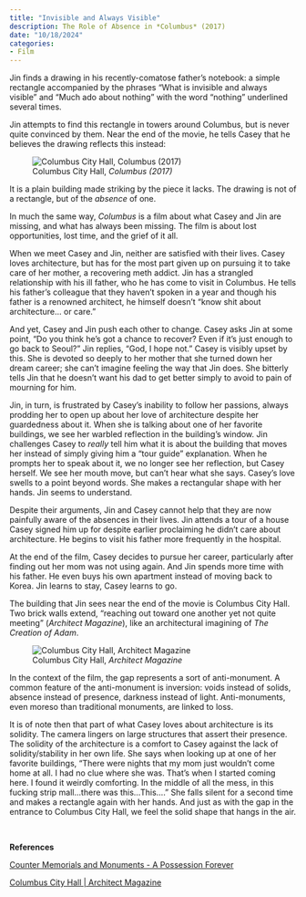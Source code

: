 ```yaml
---
title: "Invisible and Always Visible"
description: The Role of Absence in *Columbus* (2017)
date: "10/18/2024"
categories:
- Film
---
```


Jin finds a drawing in his recently-comatose father's notebook: a simple rectangle accompanied by the phrases "What is invisible and always visible" and "Much ado about nothing" with the word "nothing" underlined several times.

Jin attempts to find this rectangle in towers around Columbus, but is never quite convinced by them. Near the end of the movie, he tells Casey that he believes the drawing reflects this instead:

![Columbus City Hall, *Columbus (2017)*](gap.png "Columbus City Hall, *Columbus (2017)*")

It is a plain building made striking by the piece it lacks. The drawing is not of a rectangle, but of the *absence* of one.

In much the same way, *Columbus* is a film about what Casey and Jin are missing, and what has always been missing. The film is about lost opportunities, lost time, and the grief of it all.

When we meet Casey and Jin, neither are satisfied with their lives. Casey loves architecture, but has for the most part given up on pursuing it to take care of her mother, a recovering meth addict. Jin has a strangled relationship with his ill father, who he has come to visit in Columbus. He tells his father's colleague that they haven't spoken in a year and though his father is a renowned architect, he himself doesn't "know shit about architecture... or care."

And yet, Casey and Jin push each other to change. Casey asks Jin at some point, "Do you think he's got a chance to recover? Even if it's just enough to go back to Seoul?" Jin replies, "God, I hope not." Casey is visibly upset by this. She is devoted so deeply to her mother that she turned down her dream career; she can't imagine feeling the way that Jin does. She bitterly tells Jin that he doesn't want his dad to get better simply to avoid to pain of mourning for him.

Jin, in turn, is frustrated by Casey's inability to follow her passions, always prodding her to open up about her love of architecture despite her guardedness about it. When she is talking about one of her favorite buildings, we see her warbled reflection in the building’s window. Jin challenges Casey to *really* tell him what it is about the building that moves her instead of simply giving him a "tour guide" explanation. When he prompts her to speak about it, we no longer see her reflection, but Casey herself. We see her mouth move, but can’t hear what she says. Casey’s love swells to a point beyond words. She makes a rectangular shape with her hands. Jin seems to understand.

Despite their arguments, Jin and Casey cannot help that they are now painfully aware of the absences in their lives. Jin attends a tour of a house Casey signed him up for despite earlier proclaiming he didn't care about architecture. He begins to visit his father more frequently in the hospital.

At the end of the film, Casey decides to pursue her career, particularly after finding out her mom was not using again. And Jin spends more time with his father. He even buys his own apartment instead of moving back to Korea. Jin learns to stay, Casey learns to go.

The building that Jin sees near the end of the movie is Columbus City Hall. Two brick walls extend, "reaching out toward one another yet not quite meeting" (*Architect Magazine*), like an architectural imagining of *The Creation of Adam*.

![Columbus City Hall, *Architect Magazine*](ColumbusCityHall.jpg "Columbus City Hall, *Architect Magazine*")

In the context of the film, the gap represents a sort of anti-monument. A common feature of the anti-monument is inversion: voids instead of solids, absence instead of presence, darkness instead of light. Anti-monuments, even moreso than traditional monuments, are linked to loss.

It is of note then that part of what Casey loves about architecture is its solidity. The camera lingers on large structures that assert their presence. The solidity of the architecture is a comfort to Casey against the lack of solidity/stability in her own life. She says when looking up at one of her favorite buildings, “There were nights that my mom just wouldn't come home at all. I had no clue where she was. That's when I started coming here. I found it weirdly comforting. In the middle of all the mess, in this fucking strip mall...there was this...This….” She falls silent for a second time and makes a rectangle again with her hands. And just as with the gap in the entrance to Columbus City Hall, we feel the solid shape that hangs in the air.

&nbsp;
&nbsp;
&nbsp;

**References**

[Counter Memorials and Monuments - A Possession Forever](https://usq.pressbooks.pub/apossessionforever/chapter/chapter-4-counter-memorials-and-monuments/)

[Columbus City Hall | Architect Magazine](https://www.architectmagazine.com/project-gallery/columbus-city-hall)